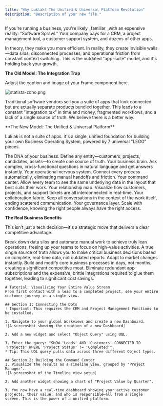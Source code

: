 ```yaml
---
title: "Why Luklak? The Unified & Universal Platform Revolution"
description: "Description of your new file."
---
```


If you're running a business, you're likely \_familiar \_with an expensive reality: "Software Sprawl." Your company pays for a CRM, a project management tool, a customer support system, and dozens of other apps.

<Note>
  In theory, they make you more efficient. In reality, they create invisible walls—data silos, disconnected processes, and operational friction from constant context switching. This is the outdated "app-suite" model, and it's holding back your growth.
</Note>

**The Old Model: The Integration Trap**

<Frame>
  Adjust the caption and image of your Frame component here.
</Frame>

![statista-zoho.png](/images/statista-zoho.png)

Traditional software vendors sell you a suite of apps that look connected but are actually separate products bundled together. This leads to a constant "integration tax" in time and money, fragmented workflows, and a lack of a single source of truth. We believe there is a better way.

<Tip>
  **The New Model: The Unified & Universal Platform**

  Luklak is not a suite of apps. It's a single, unified foundation for building your own Business Operating System, powered by 7 universal "LEGO" pieces.
</Tip>

<CardGroup cols={3}>
  <Card title="Universal Object" icon="cube">
    The DNA of your business. Define any entity—customers, projects, candidates, assets—to create one source of truth.
  </Card>
  <Card title="Universal Query Language (UQL)" icon="magnifying-glass">
    Your business brain. Ask complex, cross-functional questions in natural language and get answers instantly.
  </Card>
  <Card title="Universal Automation" icon="robot">
    Your operational nervous system. Connect every process automatically, eliminating manual handoffs and friction.
  </Card>
  <Card title="Workview" icon="table-columns">
    Your command center. Allow every team to see the same underlying data in the layout that best suits their work.
  </Card>
  <Card title="Object Connection" icon="link">
    Your relationship map. Visualize how customers, projects, and support tickets are all interconnected in real-time.
  </Card>
  <Card title="Unified Live Chat" icon="comments">
    Your collaboration fabric. Keep all conversations in the context of the work itself, ending scattered communication.
  </Card>
  <Card title="Permission & Notification" icon="user-shield">
    Your governance layer. Scale with confidence, knowing the right people always have the right access.
  </Card>
</CardGroup>

**The Real Business Benefits**

This isn't just a tech decision—it's a strategic move that delivers a clear competitive advantage.

<AccordionGroup>
  <Accordion title="Radical Efficiency" icon="rocket">
    Break down data silos and automate manual work to achieve truly lean operations, freeing up your teams to focus on high-value activities.
  </Accordion>
  <Accordion title="Total Visibility" icon="eye">
    A true single source of truth allows you to make critical business decisions based on complete, real-time data, not outdated reports.
  </Accordion>
  <Accordion title="Unmatched Agility" icon="bolt">
    Adapt to market changes instantly. Build and modify core business processes in days, not months, creating a significant competitive moat.
  </Accordion>
  <Accordion title="Lower Total Cost of Ownership (TCO)" icon="arrow-down-to-line">
    Eliminate redundant app subscriptions and the expensive, brittle integrations required to glue them together, leading to significant cost savings.
  </Accordion>
</AccordionGroup>

```guidejar
# Tutorial: Visualizing Your Entire Value Stream
From first contact with a lead to a completed project, see your entire customer journey in a single view.

## Section 1: Connecting the Dots
! Important: This requires the CRM and Project Management Functions to be installed.

1. Navigate to your global Workviews and create a new Dashboard.
![A screenshot showing the creation of a new Dashboard]

2. Add a new widget and select "Object Query" using UQL.

3. Enter the query: "SHOW 'Leads' AND 'Customers' CONNECTED TO 'Projects' WHERE 'Project Status' != 'Completed'".
* Tip: This UQL query pulls data across three different Object types.

## Section 2: Building the Command Center
1. Visualize the results as a Timeline view, grouped by "Project Manager".
![A screenshot of the Timeline view setup]

2. Add another widget showing a chart of "Project Value by Quarter".

3. You now have a real-time dashboard showing your active customer projects, their value, and who is responsible—all from a single screen. This is the power of a unified platform.
```